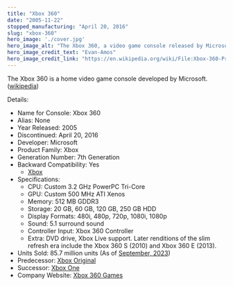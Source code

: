 ```yaml
---
title: "Xbox 360"
date: "2005-11-22"
stopped_manufacturing: "April 20, 2016"
slug: "xbox-360"
hero_image: './cover.jpg'
hero_image_alt: "The Xbox 360, a video game console released by Microsoft in 2005. This is the 'Pro' model from the launch line-up, which featured a 20GB hard drive, wireless controller and a silver DVD bezel. The production date of this unit is 2005-11-05, making it a very early unit. Of note is the gray on the hard drive at the top, which is very shiny and silvery. This was changed to a matte gray in later models."
hero_image_credit_text: "Evan-Amos"
hero_image_credit_link: "https://en.wikipedia.org/wiki/File:Xbox-360-Pro-wController.jpg"
---
```


The Xbox 360 is a home video game console developed by Microsoft. ([wikipedia](https://en.wikipedia.org/wiki/Xbox_360))

Details:
- Name for Console: Xbox 360
- Alias: None
- Year Released: 2005
- Discontinued: April 20, 2016
- Developer: Microsoft
- Product Family: Xbox
- Generation Number: 7th Generation
- Backward Compatibility: Yes
	- [Xbox](../xbox-original)
- Specifications:
	- CPU: Custom 3.2 GHz PowerPC Tri-Core
	- GPU: Custom 500 MHz ATI Xenos
	- Memory: 512 MB GDDR3
	- Storage: 20 GB, 60 GB, 120 GB, 250 GB HDD
	- Display Formats: 480i, 480p, 720p, 1080i, 1080p
	- Sound: 5.1 surround sound
	- Controller Input: Xbox 360 Controller
	- Extra: DVD drive, Xbox Live support. Later renditions of the slim refresh era include the Xbox 360 S (2010) and Xbox 360 E (2013).
- Units Sold: 85.7 million units (As of [September, 2023](https://www.statista.com/statistics/1101914/unit-sales-xbox-360-region/#:~:text=First%20released%20in%20November%202005,million%20units%20in%20North%20America.))
- Predecessor: [Xbox Original](../xbox-original)
- Successor: [Xbox One](../xbox-one)
- Company Website: [Xbox 360 Games](https://www.xbox.com/games/xbox-360)
